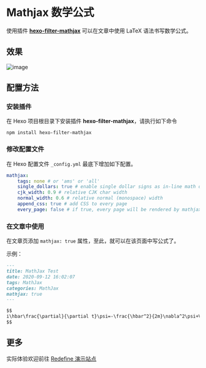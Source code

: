 # Mathjax 数学公式

使用插件 **[hexo-filter-mathjax](https://github.com/next-theme/hexo-filter-mathjax/)** 可以在文章中使用 LaTeX 语法书写数学公式。


## 效果

![image](https://evan.beee.top/img/2023/03/25/2c9d1ae06a8b34a145f0e3a745322412.png)

## 配置方法

<Steps>

### 安装插件

在 Hexo 项目根目录下安装插件 **hexo-filter-mathjax**，请执行如下命令

```shell
npm install hexo-filter-mathjax
```

### 修改配置文件

在 Hexo 配置文件 `_config.yml` 最底下增加如下配置。

```yaml filename="_config.yml"
mathjax:
    tags: none # or 'ams' or 'all'
    single_dollars: true # enable single dollar signs as in-line math delimiters
    cjk_width: 0.9 # relative CJK char width
    normal_width: 0.6 # relative normal (monospace) width
    append_css: true # add CSS to every page
    every_page: false # if true, every page will be rendered by mathjax regardless the `mathjax` setting in Front-matter of each article
```

### 在文章中使用

在文章页添加 `mathjax: true` 属性，至此，就可以在该页面中写公式了。

示例：

```markdown {6}
---
title: MathJax Test
date: 2020-09-12 16:02:07
tags: MathJax
categories: MathJax
mathjax: true
---

$$
i\hbar\frac{\partial}{\partial t}\psi=-\frac{\hbar^2}{2m}\nabla^2\psi+V\psi
$$
```

</Steps>

## 更多

实际体验欢迎前往 [Redefine 演示站点](https://redefine.ohevan.com/2022/10/02/theme-demo/)
